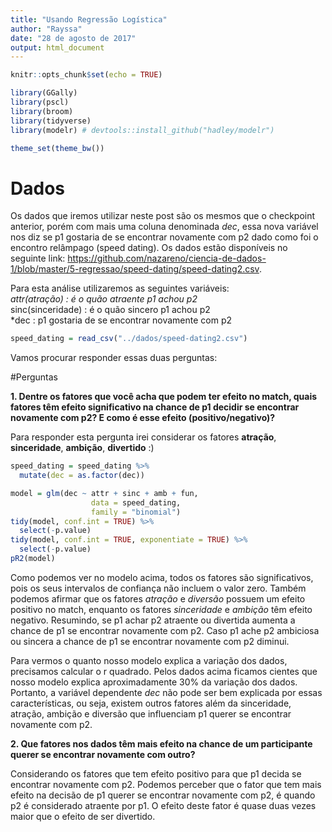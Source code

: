 ```yaml
---
title: "Usando Regressão Logística"
author: "Rayssa"
date: "28 de agosto de 2017"
output: html_document
---
```


```r
knitr::opts_chunk$set(echo = TRUE)

library(GGally)
library(pscl)
library(broom)
library(tidyverse)
library(modelr) # devtools::install_github("hadley/modelr")

theme_set(theme_bw())
```

# Dados

Os dados que iremos utilizar neste post são os mesmos que o checkpoint anterior, porém com mais uma coluna denominada *dec*, essa nova variável nos diz se p1 gostaria de se encontrar novamente com p2 dado como foi o encontro relâmpago (speed dating). Os dados estão disponíveis no seguinte link: <https://github.com/nazareno/ciencia-de-dados-1/blob/master/5-regressao/speed-dating/speed-dating2.csv>.

Para esta análise utilizaremos as seguintes variáveis:<br/>
  *attr(atração) : é o quão atraente p1 achou p2 <br/>
  *sinc(sinceridade) : é o quão sincero p1 achou p2 <br/>
  *dec : p1 gostaria de se encontrar novamente com p2 <br/>

```r
speed_dating = read_csv("../dados/speed-dating2.csv") 
```

Vamos procurar responder essas duas perguntas:

#Perguntas

**1. Dentre os fatores que você acha que podem ter efeito no match, quais fatores têm efeito significativo na chance de p1 decidir se encontrar novamente com p2? E como é esse efeito (positivo/negativo)?**

Para responder esta pergunta irei considerar os fatores **atração**, **sinceridade**, **ambição**, **divertido** :)

```r
speed_dating = speed_dating %>% 
  mutate(dec = as.factor(dec))

model = glm(dec ~ attr + sinc + amb + fun, 
                  data = speed_dating, 
                  family = "binomial")
tidy(model, conf.int = TRUE) %>% 
  select(-p.value)
tidy(model, conf.int = TRUE, exponentiate = TRUE) %>% 
  select(-p.value)
pR2(model)
```

Como podemos ver no modelo acima, todos os fatores são significativos, pois os seus intervalos de confiança não incluem o valor zero. Também podemos afirmar que os fatores *atração* e *diversão* possuem um efeito positivo no match, enquanto os fatores *sinceridade* e *ambição* têm efeito negativo. Resumindo, se p1 achar p2 atraente ou divertida aumenta a chance de p1 se encontrar novamente com p2. Caso p1 ache p2 ambiciosa ou sincera a chance de p1 se encontrar novamente com p2 diminui.

Para vermos o quanto nosso modelo explica a variação dos dados, precisamos calcular o r quadrado. Pelos dados acima ficamos cientes que nosso modelo explica aproximadamente 30% da variação dos dados. Portanto, a variável dependente *dec* não pode ser bem explicada por essas características, ou seja, existem outros fatores além da sinceridade, atração, ambição e diversão que influenciam p1 querer se encontrar novamente com p2.

**2. Que fatores nos dados têm mais efeito na chance de um participante querer se encontrar novamente com outro?**

Considerando os fatores que tem efeito positivo para que p1 decida se encontrar novamente com p2. Podemos perceber que o fator que tem mais efeito na decisão de p1 querer se encontrar novamente com p2, é quando p2 é considerado atraente por p1. O efeito deste fator é quase duas vezes maior que o efeito de ser divertido.

